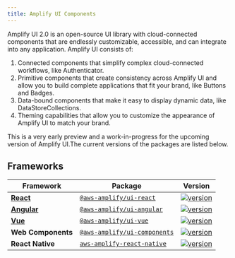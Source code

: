 ```yaml
---
title: Amplify UI Components
---
```


Amplify UI 2.0 is an open-source UI library with cloud-connected components that are endlessly customizable, accessible, and can integrate into any application. Amplify UI consists of:

1. Connected components that simplify complex cloud-connected workflows, like Authenticator.
2. Primitive components that create consistency across Amplify UI and allow you to build complete applications that fit your brand, like Buttons and Badges.
3. Data-bound components that make it easy to display dynamic data, like DataStoreCollections.
4. Theming capabilities that allow you to customize the appearance of Amplify UI to match your brand.

This is a very early preview and a work-in-progress for the upcoming version of Amplify UI.The current versions of the packages are listed below.

## Frameworks

| Framework                                                   | Package                                                                                  | Version                                                                                                                                    |
| ----------------------------------------------------------- | ---------------------------------------------------------------------------------------- | ------------------------------------------------------------------------------------------------------------------------------------------ |
| [**React**](ui/components/authenticator?platform=react)     | [`@aws-amplify/ui-react`](https://www.npmjs.com/package/@aws-amplify/ui-react)           | [![version](https://img.shields.io/npm/v/@aws-amplify/ui-react/latest.svg)](https://www.npmjs.com/package/@aws-amplify/ui-react)           |
| [**Angular**](ui/components/authenticator?platform=angular) | [`@aws-amplify/ui-angular`](https://www.npmjs.com/package/@aws-amplify/ui-angular)       | [![version](https://img.shields.io/npm/v/@aws-amplify/ui-angular/latest.svg)](https://www.npmjs.com/package/@aws-amplify/ui-angular)       |
| [**Vue**](ui/components/authenticator?platform=vue)         | [`@aws-amplify/ui-vue`](https://www.npmjs.com/package/@aws-amplify/ui-vue)               | [![version](https://img.shields.io/npm/v/@aws-amplify/ui-vue/latest.svg)](https://www.npmjs.com/package/@aws-amplify/ui-vue)               |
| **Web Components**                                          | [`@aws-amplify/ui-components`](https://www.npmjs.com/package/@aws-amplify/ui-components) | [![version](https://img.shields.io/npm/v/@aws-amplify/ui-components/latest.svg)](https://www.npmjs.com/package/@aws-amplify/ui-components) |
| **React Native**                                            | [`aws-amplify-react-native`](https://www.npmjs.com/package/aws-amplify-react-native)     | [![version](https://img.shields.io/npm/v/aws-amplify-react-native/latest.svg)](https://www.npmjs.com/package/aws-amplify-react-native)     |
